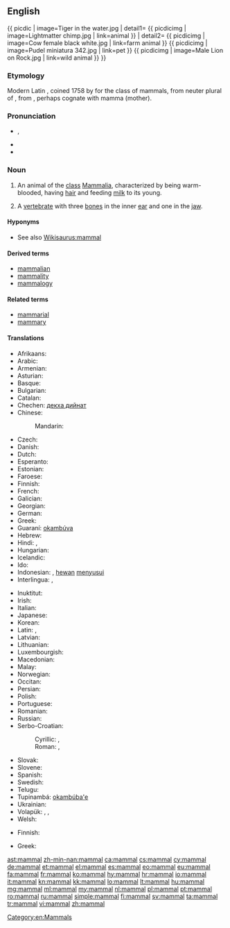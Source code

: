 ==English==
{{wikipedia}}
{{ picdic
| image=Tiger in the water.jpg
| detail1=
{{ picdicimg | image=Lightmatter chimp.jpg | link=animal }}
| detail2=
{{ picdicimg | image=Cow female black white.jpg | link=farm animal }}
{{ picdicimg | image=Pudel miniatura 342.jpg | link=pet }}
{{ picdicimg | image=Male Lion on Rock.jpg | link=wild animal }}
}}

===Etymology===
Modern Latin {{term|Mammalia}}, coined 1758 by {{w|Linnaeus}} for the class of mammals, from neuter plural of {{etyl|LL.}} {{term|mammalis||of the breast|lang=la}}, from {{etyl|la}} {{term|mamma||breast|lang=la}}, perhaps cognate with mamma (mother).

===Pronunciation===
* {{a|GenAm}} {{IPA|/ˈmæməl/}}, {{X-SAMPA|/"m{m@l/}}
* {{hyphenation|mam|mal}}
* {{audio|en-us-mammal.ogg|Audio (US)}}

===Noun===
{{en-noun}}

# An animal of the [[class]] [[Mammalia]], characterized by being warm-blooded, having [[hair]] and feeding [[milk]] to its young.
# {{paleontology}} A [[vertebrate]] with three [[bone]]s in the inner [[ear]] and one in the [[jaw]].

====Hyponyms====
* See also [[Wikisaurus:mammal]]

====Derived terms====
* [[mammalian]]
* [[mammality]]
* [[mammalogy]]

====Related terms====
* [[mammarial]]
* [[mammary]]

====Translations====
{{trans-top|animal of the class Mammalia}}
* Afrikaans: {{t|af|soogdier}}
* Arabic: {{t-|ar|ثديي|alt=ثَديِيّ|tr=thadyiyy}}
* Armenian: {{t-|hy|կաթնասուն|tr=kat'nasun}}
* Asturian: {{t|ast|mamíferu|m}}
* Basque: {{t|eu|ugaztun}}
* Bulgarian: {{t+|bg|бозайник|m|tr=bozajnik}}
* Catalan: {{t|ca|mamífer|m}}
* Chechen: [[декха дийнат]]
* Chinese:
*: Mandarin: {{t|cmn|哺乳類|tr=bǔrǔlèi}}
* Czech: {{t+|cs|savec|m}}
* Danish: {{t+|da|pattedyr}}
* Dutch: {{t+|nl|zoogdier|n}}
* Esperanto: {{t-|eo|mamulo|xs=Esperanto}}
* Estonian: {{t-|et|imetaja}}
* Faroese: {{t+|fo|súgdjór|xs=Faroese}}
* Finnish: {{t+|fi|nisäkäs}}
* French: {{t+|fr|mammifère|m}}
* Galician: {{t|gl|mamífero|m}}
* Georgian: {{t|ka|ძუძუმწოვარი|sc=Geor}}
* German: {{t+|de|Säugetier|n}}
* Greek: {{t|el|θηλαστικό|n|tr=thilastikó|sc=Grek}}
* Guaraní: [[okambúva]]
* Hebrew: {{t|he|יונק|tr=yoneq}}
* Hindi: {{t|hi|सटनपायी|tr=sat'anapāyī}}, {{t|hi|स्तनधारी|sc=Deva}}
* Hungarian: {{t|hu|emlős}}
* Icelandic: {{t+|is|spendýr}}
* Ido: {{t|io|mamifero}}
* Indonesian: {{t|id|mamalia}}, [[hewan]] [[susu|menyusui]]
* Interlingua: {{t|ia|mammifero}}, {{t|ia|mammal}}
{{trans-mid}}
* Inuktitut: {{t|iu|ᒪᒻᒪᓛᑎᒃ|tr=mammalaatik}}
* Irish: {{t|ga|mamach|m}}
* Italian: {{t+|it|mammifero|m}}
* Japanese: {{t|ja|哺乳類|tr=ほにゅうるい, honyūrui}}
* Korean: {{t+|ko|포유류|tr=poyuryu|sc=Hang}}
* Latin: {{t|la|mammalis}}, {{t|la|mammalia}}
* Latvian: {{t|lv|zīdītājs|m}}
* Lithuanian: {{t+|lt|žinduolis|m|xs=Lithuanian}}
* Luxembourgish: {{t|lb|Mamendéier|n}}
* Macedonian: {{t-|mk|цицач|m|tr=cícač}}
* Malay: {{t|ms|mamalia}}
* Norwegian: {{t+|no|pattedyr|n}}
* Occitan: {{t|oc|mamifèr|m}}
* Persian: {{t-|fa|پستاندار|tr=pestandar|xs=Persian}}
* Polish: {{t+|pl|ssak|m}}
* Portuguese: {{t+|pt|mamífero|m}}
* Romanian: {{t+|ro|mamifer|n}}
* Russian: {{t+|ru|млекопитающее|n|tr=mlekopitájuščeje}}
* Serbo-Croatian:
*: Cyrillic: {{t|sh|сисар|m}}, {{t|sh|сисавац|m}}
*: Roman: {{t|sh|sisar|m}}, {{t|sh|sisavac|m}}
* Slovak: {{t-|sk|cicavec|m}}
* Slovene: {{t+|sl|sesalec|m}}
* Spanish: {{t+|es|mamífero|m}}
* Swedish: {{t+|sv|däggdjur|n}}
* Telugu: {{t|te|క్షీరదం|tr=ksheeradam}}
* Tupinambá: [[okambúba'e]]
* Ukrainian: {{t-|uk|ссавці|tr=ssavtsi|xs=Ukrainian}}
* Volapük: {{qualifier|♂♀}} {{t|vo|sügaf}}, {{qualifier|♂♀}} {{t|vo|süganim}},
* Welsh: {{t|cy|mamal|m}}
{{trans-bottom}}

{{trans-top|paleontology: vertebrate with three bones in the inner ear and one in the jaw}}
* Finnish: {{t+|fi|nisäkäs}}
{{trans-mid}}
* Greek: {{t|el|θηλαστικό|n|tr=thilastikó|sc=Grek}}
{{trans-bottom}}

[[Category:en:Mammals]]

[[ast:mammal]]
[[zh-min-nan:mammal]]
[[ca:mammal]]
[[cs:mammal]]
[[cy:mammal]]
[[de:mammal]]
[[et:mammal]]
[[el:mammal]]
[[es:mammal]]
[[eo:mammal]]
[[eu:mammal]]
[[fa:mammal]]
[[fr:mammal]]
[[ko:mammal]]
[[hy:mammal]]
[[hr:mammal]]
[[io:mammal]]
[[it:mammal]]
[[kn:mammal]]
[[kk:mammal]]
[[lo:mammal]]
[[lt:mammal]]
[[hu:mammal]]
[[mg:mammal]]
[[ml:mammal]]
[[my:mammal]]
[[nl:mammal]]
[[pl:mammal]]
[[pt:mammal]]
[[ro:mammal]]
[[ru:mammal]]
[[simple:mammal]]
[[fi:mammal]]
[[sv:mammal]]
[[ta:mammal]]
[[tr:mammal]]
[[vi:mammal]]
[[zh:mammal]]
